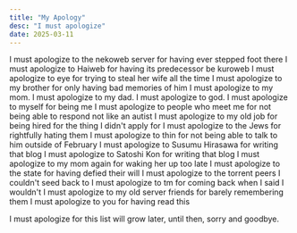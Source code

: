 ```yaml
---
title: "My Apology"
desc: "I must apologize"
date: 2025-03-11
---
```


I must apologize to the nekoweb server for having ever stepped foot there
I must apologize to Haiweb for having its predecessor be kuroweb
I must apologize to eye for trying to steal her wife all the time
I must apologize to my brother for only having bad memories of him
I must apologize to my mom.
I must apologize to my dad.
I must apologize to god.
I must apologize to myself for being me
I must apologize to people who meet me for not being able to respond not like an autist
I must apologize to my old job for being hired for the thing I didn't apply for
I must apologize to the Jews for rightfully hating them
I must apologize to thin for not being able to talk to him outside of February
I must apologize to Susumu Hirasawa for writing that blog
I must apologize to Satoshi Kon for writing that blog
I must apologize to my mom again for waking her up too late
I must apologize to the state for having defied their will
I must apologize to the torrent peers I couldn't seed back to
I must apologize to tm for coming back when I said I wouldn't
I must apologize to my old server friends for barely remembering them
I must apologize to you for having read this

I must apologize for this list will grow later, until then, sorry and goodbye.
